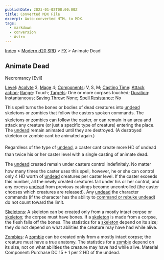 ```yaml
---
publishDate: 2023-01-02T00:00:00Z
title: Converted MDX File
excerpt: Auto-converted HTML to MDX.
tags:
  - markdown
  - conversion
  - Astro
---
```






[Index](-index) > [Modern d20 SRD](modern-d20-srd-index) > [FX](modern-d20-srd-fx-index) > Animate Dead




## Animate Dead


Necromancy [Evil]


[Level](modern-d20-srd-fx-level): [Acolyte](modern-d20-srd-classes-advanced-acolyte) 3, [Mage](modern-d20-srd-classes-advanced-mage) 4; [Components](modern-d20-srd-fx-components): V, S, M; [Casting Time](modern-d20-srd-fx-casting-time): [Attack
action](modern-d20-srd-combat-attack-actions); [Range](modern-d20-srd-fx-range): Touch; [Targets](modern-d20-srd-fx-target):  One or more corpses touched; [Duration](modern-d20-srd-fx-duration):  Instantaneous; [Saving
Throw](modern-d20-srd-basics-saving-throws): None; [Spell
Resistance](modern-d20-srd-special-abilities-spell-resistance): No



This spell turns the bones or bodies of dead creatures into [undead](modern-d20-srd-creature-types-undead) skeletons or zombies that follow the casters spoken commands. The skeletons or zombies can follow the caster, or can remain in an area and attack any creature (or just a specific type of creature) entering the place. The [undead](modern-d20-srd-creature-types-undead) remain animated until they are destroyed. (A destroyed skeleton or zombie cant be animated again.)



Regardless of the type of [undead](modern-d20-srd-creature-types-undead), a caster cant create more HD of undead than twice his or her caster level with a single casting of animate dead.



The [undead](modern-d20-srd-creature-types-undead) created remain under casters control indefinitely. No matter how many times the caster uses this spell, however, he or she can control only 4 HD worth of [undead](modern-d20-srd-creature-types-undead) creatures per caster level. If the caster exceeds this number, all the newly created creatures fall under his or her control, and any excess [undead](modern-d20-srd-creature-types-undead) from previous castings become uncontrolled (the caster chooses which creatures are released). Any [undead](modern-d20-srd-creature-types-undead) the character commands (if the character has the ability to [command
or rebuke undead](modern-d20-srd-classes-advanced-acolyte)) do not count toward the limit.


[Skeletons](modern-d20-srd-creatures-skeleton-template): A skeleton can be created only from a mostly intact corpse or [skeleton](modern-d20-srd-creatures-skeleton-template); the corpse must have bones. If a [skeleton](modern-d20-srd-creatures-skeleton-template) is made from a corpse, the flesh falls off the bones. The statistics for a [skeleton](modern-d20-srd-creatures-skeleton-template) depend on its size; they do not depend on what abilities the creature may have had while alive.



[Zombies](modern-d20-srd-creatures-zombie-template): A [zombie](modern-d20-srd-creatures-zombie-template) can be created only from a mostly intact corpse; the creature must have a true anatomy. The statistics for a [zombie](modern-d20-srd-creatures-zombie-template) depend on its size, not on what abilities the creature may have had while alive.
Material Component: Purchase DC 15 + 1 per 2 HD of the undead.




